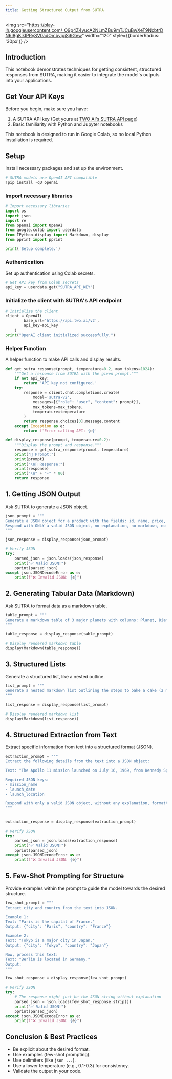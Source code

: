 ```yaml
---
title: Getting Structured Output from SUTRA
---
```


<img
  src="https://play-lh.googleusercontent.com/_O9p4Z4yucA2NLmZBu9mTJCuBwXeT9NcbtrDN6I8gKlkIPRySV0adOmbyipjSj9Gew"
  width="120"
  style={{borderRadius: '30px'}}
/>

## Introduction

This notebook demonstrates techniques for getting consistent, structured
responses from SUTRA, making it easier to integrate the model's outputs
into your applications.

## Get Your API Keys

Before you begin, make sure you have:

1.  A SUTRA API key (Get yours at [TWO AI's SUTRA API
    page](https://www.two.ai/sutra/api))
2.  Basic familiarity with Python and Jupyter notebooks

This notebook is designed to run in Google Colab, so no local Python
installation is required.

## Setup

Install necessary packages and set up the environment.

```python
# SUTRA models are OpenAI API compatible
!pip install -qU openai
```

### Import necessary libraries

```python
# Import necessary libraries
import os
import json
import re
from openai import OpenAI
from google.colab import userdata
from IPython.display import Markdown, display
from pprint import pprint

print('Setup complete.')
```

### Authentication

Set up authentication using Colab secrets.

```python
# Get API key from Colab secrets
api_key = userdata.get("SUTRA_API_KEY")
```

### Initialize the client with SUTRA's API endpoint

```python
# Initialize the client
client = OpenAI(
        base_url='https://api.two.ai/v2',
        api_key=api_key
    )
print("OpenAI client initialized successfully.")
```

### Helper Function

A helper function to make API calls and display results.

```python
def get_sutra_response(prompt, temperature=0.2, max_tokens=1024):
    """Get a response from SUTRA with the given prompt."""
    if not api_key:
        return 'API key not configured.'
    try:
        response = client.chat.completions.create(
            model='sutra-v2',
            messages=[{"role": "user", "content": prompt}],
            max_tokens=max_tokens,
            temperature=temperature
        )
        return response.choices[0].message.content
    except Exception as e:
        return f'Error calling API: {e}'

def display_response(prompt, temperature=0.2):
    """Display the prompt and response."""
    response = get_sutra_response(prompt, temperature)
    print("📝 Prompt:")
    print(prompt)
    print("\n🤖 Response:")
    print(response)
    print("\n" + "-" * 80)
    return response
```

## 1. Getting JSON Output

Ask SUTRA to generate a JSON object.

```python
json_prompt = """
Generate a JSON object for a product with the fields: id, name, price, and category.
Respond with ONLY a valid JSON object, no explanation, no markdown, no comments.
"""

json_response = display_response(json_prompt)

# Verify JSON
try:
    parsed_json = json.loads(json_response)
    print("✅ Valid JSON!")
    pprint(parsed_json)
except json.JSONDecodeError as e:
    print(f"❌ Invalid JSON: {e}")
```

## 2. Generating Tabular Data (Markdown)

Ask SUTRA to format data as a markdown table.

```python
table_prompt = """
Generate a markdown table of 3 major planets with columns: Planet, Diameter (km), Moons.
"""

table_response = display_response(table_prompt)

# Display rendered markdown table
display(Markdown(table_response))
```

## 3. Structured Lists

Generate a structured list, like a nested outline.

```python
list_prompt = """
Generate a nested markdown list outlining the steps to bake a cake (2 main steps, 2-3 sub-steps each).
"""

list_response = display_response(list_prompt)

# Display rendered markdown list
display(Markdown(list_response))
```

## 4. Structured Extraction from Text

Extract specific information from text into a structured format (JSON).

```python
extraction_prompt = """
Extract the following details from the text into a JSON object:

Text: "The Apollo 11 mission launched on July 16, 1969, from Kennedy Space Center."

Required JSON keys:
- mission_name
- launch_date
- launch_location

Respond with only a valid JSON object, without any explanation, formatting, or markdown. Do not include code blocks.
"""


extraction_response = display_response(extraction_prompt)

# Verify JSON
try:
    parsed_json = json.loads(extraction_response)
    print("✅ Valid JSON!")
    pprint(parsed_json)
except json.JSONDecodeError as e:
    print(f"❌ Invalid JSON: {e}")
```

## 5. Few-Shot Prompting for Structure

Provide examples within the prompt to guide the model towards the
desired structure.

```python
few_shot_prompt = """
Extract city and country from the text into JSON.

Example 1:
Text: "Paris is the capital of France."
Output: {"city": "Paris", "country": "France"}

Example 2:
Text: "Tokyo is a major city in Japan."
Output: {"city": "Tokyo", "country": "Japan"}

Now, process this text:
Text: "Berlin is located in Germany."
Output:
"""

few_shot_response = display_response(few_shot_prompt)

# Verify JSON
try:
    # The response might just be the JSON string without explanation
    parsed_json = json.loads(few_shot_response.strip())
    print("✅ Valid JSON!")
    pprint(parsed_json)
except json.JSONDecodeError as e:
    print(f"❌ Invalid JSON: {e}")
```

## Conclusion & Best Practices

- Be explicit about the desired format.
- Use examples (few-shot prompting).
- Use delimiters (like `json ...`).
- Use a lower temperature (e.g., 0.1-0.3) for consistency.
- Validate the output in your code.
